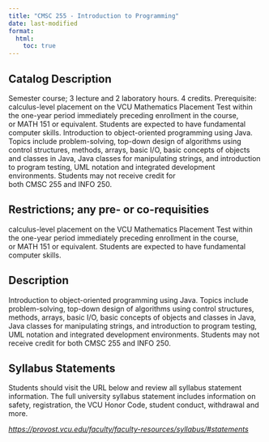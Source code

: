 ```yaml
---
title: "CMSC 255 - Introduction to Programming"
date: last-modified
format:
  html:
    toc: true
---
```


## Catalog Description

Semester course; 3 lecture and 2 laboratory hours. 4 credits. Prerequisite: calculus-level placement on the VCU Mathematics Placement Test within the one-year period immediately preceding enrollment in the course, or MATH 151 or equivalent. Students are expected to have fundamental computer skills. Introduction to object-oriented programming using Java. Topics include problem-solving, top-down design of algorithms using control structures, methods, arrays, basic I/O, basic concepts of objects and classes in Java, Java classes for manipulating strings, and introduction to program testing, UML notation and integrated development environments. Students may not receive credit for both CMSC 255 and INFO 250.


## Restrictions; any pre- or co-requisities
 
calculus-level placement on the VCU Mathematics Placement Test within the one-year period immediately preceding enrollment in the course, or MATH 151 or equivalent. Students are expected to have fundamental computer skills.

## Description

Introduction to object-oriented programming using Java. Topics include problem-solving, top-down design of algorithms using control structures, methods, arrays, basic I/O, basic concepts of objects and classes in Java, Java classes for manipulating strings, and introduction to program testing, UML notation and integrated development environments. Students may not receive credit for both CMSC 255 and INFO 250.

## Syllabus Statements

Students should visit the URL below and review all syllabus statement information. The full university syllabus statement includes information on safety, registration, the VCU Honor Code, student conduct, withdrawal and more.

*<https://provost.vcu.edu/faculty/faculty-resources/syllabus/#statements>*


